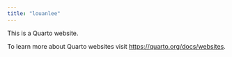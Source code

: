 ```yaml
---
title: "louanlee"
---
```


This is a Quarto website.

To learn more about Quarto websites visit <https://quarto.org/docs/websites>.
